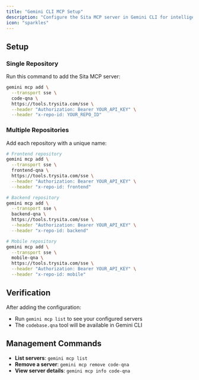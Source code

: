 ```yaml
---
title: "Gemini CLI MCP Setup"
description: "Configure the Sita MCP server in Gemini CLI for intelligent codebase Q&A"
icon: "sparkles"
---
```


## Setup

### Single Repository

Run this command to add the Sita MCP server:

```bash
gemini mcp add \
  --transport sse \
  code-qna \
  https://tools.trysita.com/sse \
  --header "Authorization: Bearer YOUR_API_KEY" \
  --header "x-repo-id: YOUR_REPO_ID"
```

### Multiple Repositories

Add each repository with a unique name:

```bash
# Frontend repository
gemini mcp add \
  --transport sse \
  frontend-qna \
  https://tools.trysita.com/sse \
  --header "Authorization: Bearer YOUR_API_KEY" \
  --header "x-repo-id: frontend"

# Backend repository
gemini mcp add \
  --transport sse \
  backend-qna \
  https://tools.trysita.com/sse \
  --header "Authorization: Bearer YOUR_API_KEY" \
  --header "x-repo-id: backend"

# Mobile repository
gemini mcp add \
  --transport sse \
  mobile-qna \
  https://tools.trysita.com/sse \
  --header "Authorization: Bearer YOUR_API_KEY" \
  --header "x-repo-id: mobile"
```

## Verification

After adding the configuration:
- Run `gemini mcp list` to see your configured servers
- The `codebase.qna` tool will be available in Gemini CLI

## Management Commands

- **List servers**: `gemini mcp list`
- **Remove a server**: `gemini mcp remove code-qna`
- **View server details**: `gemini mcp info code-qna`